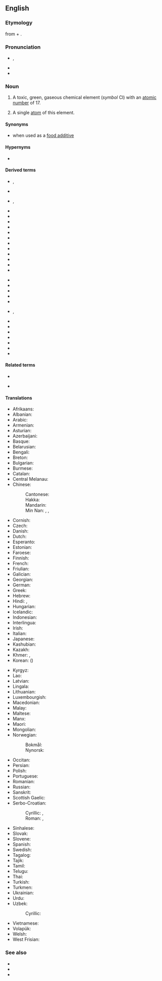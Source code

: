 ==English==
{{elements|lang=en|Cl|sulfur|S|argon|Ar}}

===Etymology===
{{PIE root|en|ǵʰelh₃}}
{{coin|en|Humphry Davy|nat=British|occ=chemist|in=1810}} from {{der|en|grc|χλωρός||pale green}} + {{af|en|-ine}}.

===Pronunciation===
* {{enPR|klôr'ēn}}, {{IPA|en|/ˈklɔɹiːn/}}
* {{audio|en|en-us-chlorine.ogg|Audio (US)}}
* {{rhymes|en|ɔɹiːn|ɔːɹɪn}}

===Noun===
{{en-noun|-|s}}
{{wikipedia}}

# {{senseid|en|Q688}}A toxic, green, gaseous chemical element (''symbol'' Cl) with an [[atomic number]] of 17.
# {{lb|en|countable}} A single [[atom]] of this element.

====Synonyms====
* {{l|en|E925}} when used as a [[food additive]]

====Hypernyms====
* {{l|en|halogen}}

====Derived terms====
{{der-top}}
* {{l|en|antichlor}}, {{l|en|antichlore}}
* {{l|en|antichlorine}}
* {{l|en|chlor-}}, {{l|en|chloro-}}
* {{l|en|chloral}}
* {{l|en|chlorane}}
* {{l|en|chloric}}
* {{l|en|chloride}}
* {{l|en|chlorinate}}
* {{l|en|chlorination}}
* {{l|en|chlorine-35}}
* {{l|en|chlorine-36}}
* {{l|en|chlorine-37}}
* {{l|en|chlorine dioxide}}
* {{l|en|chlorine fluoride}}
* {{l|en|chlorine monofluoride}}
{{der-mid}}
* {{l|en|chlorine oxide}}
* {{l|en|chlorine pentafluoride}}
* {{l|en|chlorine trifluoride}}
* {{l|en|chlorine water}}
* {{l|en|chloriniferous}}
* {{l|en|chlorinise}}, {{l|en|chlorinize}}
* {{l|en|chlorinous}}
* {{l|en|chlorite}}
* {{l|en|chloroid}}
* {{l|en|chlorous}}
* {{l|en|chloruret}}
* {{l|en|dichlorine}}
* {{l|en|organochlorine}}
{{der-bottom}}

====Related terms====
{{rel-top}}
* {{l|en|chlorate}}
{{rel-mid}}
* {{l|en|chlorurated}}
{{rel-bottom}}

====Translations====
{{trans-top|id=Q688|chemical element}}
* Afrikaans: {{t+|af|chloor}}
* Albanian: {{t|sq|hlor}}
* Arabic: {{t|ar|كُلُور|m}}
* Armenian: {{t+|hy|քլոր}}
* Asturian: {{t+|ast|cloru|m}}
* Azerbaijani: {{t|az|xlor}}
* Basque: {{t|eu|kloroa}}
* Belarusian: {{t|be|хлор|m}}
* Bengali: {{t|bn|ক্লোরিন}}
* Breton: {{t+|br|klor|m}}
* Bulgarian: {{t|bg|хлор|m}}
* Burmese: {{t|my|ကလိုရင်း}}
* Catalan: {{t+|ca|clor}}
* Central Melanau: {{t|mel|klorin}}
* Chinese:
*: Cantonese: {{t|yue|氯|tr=luk6|sc=Hani}}
*: Hakka: {{t|hak|氯|tr=liu̍k|sc=Hani}}
*: Mandarin: {{t+|cmn|氯|tr=lǜ|sc=Hani}}
*: Min Nan: {{t|nan|鹽素|sc=Hani}}, {{t|nan|盐素|tr=iâm-sò͘|sc=Hani}}, {{t|nan|氯|tr=lio̍k, lo̍k|sc=Hani}}
* Cornish: {{t|kw|cloryn}}
* Czech: {{t+|cs|chlór|m}}
* Danish: {{t+|da|klor}}
* Dutch: {{t+|nl|chloor|m}}
* Esperanto: {{t+|eo|kloro}}
* Estonian: {{t+|et|kloor}}
* Faroese: {{t|fo|klor}}
* Finnish: {{t+|fi|kloori}}
* French: {{t+|fr|chlore|m}}
* Friulian: {{t|fur|clôr}}
* Galician: {{t+|gl|cloro}}
* Georgian: {{t|ka|ქლორი|sc=Geor}}
* German: {{t+|de|Chlor|n}}
* Greek: {{t+|el|χλώριο|n}}
* Hebrew: {{t+|he|כְלוֹר|m|tr=khlór}}
* Hindi: {{t|hi|नीरजी}}, {{t|hi|क्लोरीन}}
* Hungarian: {{t+|hu|klór}}
* Icelandic: {{t+|is|klór}}
* Indonesian: {{t+|id|klorin}}
* Interlingua: {{t|ia|chloro}}
* Irish: {{t+|ga|clóirín}}
* Italian: {{t+|it|cloro|m}}
* Japanese: {{t+|ja|塩素|tr=えんそ, enso}}
* Kashubian: {{t|csb|chlor}}
* Kazakh: {{t+|kk|хлор|sc=Cyrl}}
* Khmer: {{t|km|ក្លរ}}, {{t|km|ក្លរីន}}
* Korean: {{t+|ko|염소}} ({{t+|ko|鹽素}})
{{trans-mid}}
* Kyrgyz: {{t+|ky|хлор}}
* Lao: {{t|lo|ຄລໍຣິນ}}
* Latvian: {{t|lv|hlors}}
* Lingala: {{t|ln|koloki|c9a|c10a}}
* Lithuanian: {{t+|lt|chloras}}
* Luxembourgish: {{t|lb|Chlor}}
* Macedonian: {{t|mk|хлор|m}}
* Malay: {{t|ms|klorin}}
* Maltese: {{t|mt|kloru}}
* Manx: {{t|gv|cloreen}}
* Maori: {{t|mi|haumāota}}
* Mongolian: {{t+|mn|хлор|sc=Cyrl}}
* Norwegian:
*: Bokmål: {{t+|nb|klor|n}}
*: Nynorsk: {{t+|nn|klor|n}}
* Occitan: {{t+|oc|clòr|m}}
* Persian: {{t+|fa|کلر|tr=kolor}}
* Polish: {{t+|pl|chlor|m}}
* Portuguese: {{t+|pt|cloro|m}}
* Romanian: {{t+|ro|clor|n}}
* Russian: {{t+|ru|хлор|m}}
* Sanskrit: {{t|sa|नीरजी}}
* Scottish Gaelic: {{t|gd|clòirin}}
* Serbo-Croatian:
*: Cyrillic: {{t|sh|хлор|m|sc=Cyrl}}, {{t|sh|клор|sc=Cyrl}}
*: Roman: {{t|sh|hlor|m}}, {{t+|sh|klor}}
* Sinhalese: {{t|si|ක්ලෝරීන්}}
* Slovak: {{t+|sk|chlór}}
* Slovene: {{t+|sl|klor}}
* Spanish: {{t+|es|cloro|m}}
* Swedish: {{t+|sv|klor|n}}
* Tagalog: {{t|tl|kloro}}
* Tajik: {{t|tg|хлор}}
* Tamil: {{t+|ta|குளோரின்|sc=Taml}}
* Telugu: {{t|te|హరినము}}
* Thai: {{t|th|คลอรีน}}
* Turkish: {{t+|tr|klor}}
* Turkmen: {{t|tk|hlor}}
* Ukrainian: {{t|uk|хлор|m}}
* Urdu: {{t|ur|کلورین|tr=klorīn|sc=ur-Arab}}
* Uzbek: {{t+|uz|xlor|sc=Latn}}
*: Cyrillic: {{t+|uz|хлор|sc=Cyrl}}
* Vietnamese: {{t|vi|clo}}
* Volapük: {{t+|vo|klorin}}
* Welsh: {{t+|cy|clorin}}
* West Frisian: {{t|fy|gloor}}
{{trans-bottom}}

===See also===
* {{l|en|carnallite}}
* {{l|en|halite}}
* {{l|en|sylvite}}